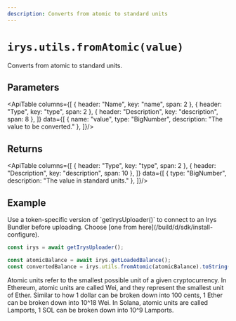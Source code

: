 ```yaml
---
description: Converts from atomic to standard units
---
```



# `irys.utils.fromAtomic(value)`

Converts from atomic to standard units.

## Parameters

<ApiTable columns={[
	{ header: "Name", key: "name", span: 2 },
	{ header: "Type", key: "type", span: 2 },
	{ header: "Description", key: "description", span: 8 },
]} data={[
	  { name: "value", type: "BigNumber", description: "The value to be converted." },
]}/>


## Returns

<ApiTable columns={[
	{ header: "Type", key: "type", span: 2 },
	{ header: "Description", key: "description", span: 10 },
]} data={[
		{ type: "BigNumber", description: "The value in standard units." },
]}/>


## Example

<Callout type="info" emoji="ℹ️">
	Use a token-specific version of `getIrysUploader()` to connect to an Irys Bundler before uploading. Choose [one from here](/build/d/sdk/install-configure).  
</Callout>

```js
const irys = await getIrysUploader();

const atomicBalance = await irys.getLoadedBalance();
const convertedBalance = irys.utils.fromAtomic(atomicBalance).toString();
```

<Callout type="info" emoji="ℹ️">
	Atomic units refer to the smallest possible unit of a given cryptocurrency. In Ethereum, atomic units are called
	Wei, and they represent the smallest unit of Ether. Similar to how 1 dollar can be broken down into 100 cents, 1
	Ether can be broken down into 10^18 Wei. In Solana, atomic units are called Lamports, 1 SOL can be broken down into
	10^9 Lamports.
</Callout>
